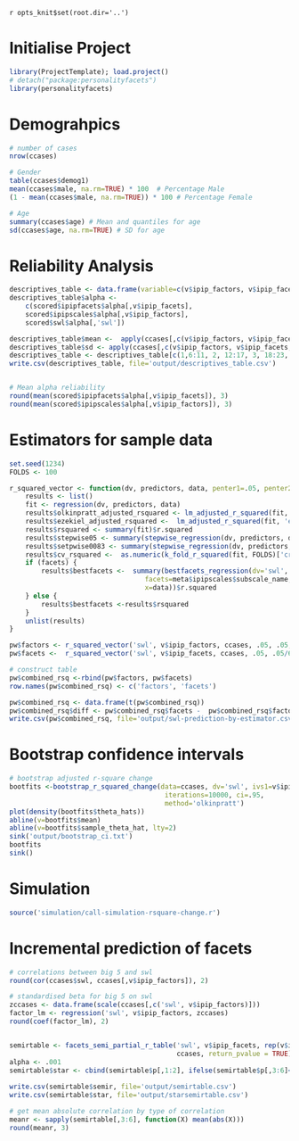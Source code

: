 `r opts_knit$set(root.dir='..')`      

# Initialise Project
```r
library(ProjectTemplate); load.project()
# detach("package:personalityfacets")
library(personalityfacets)
```             

# Demograhpics
```r
# number of cases
nrow(ccases)

# Gender
table(ccases$demog1)
mean(ccases$male, na.rm=TRUE) * 100  # Percentage Male
(1 - mean(ccases$male, na.rm=TRUE)) * 100 # Percentage Female

# Age
summary(ccases$age) # Mean and quantiles for age
sd(ccases$age, na.rm=TRUE) # SD for age
```

# Reliability Analysis
```r
descriptives_table <- data.frame(variable=c(v$ipip_factors, v$ipip_facets, 'swl'))
descriptives_table$alpha <-  
    c(scored$ipipfacets$alpha[,v$ipip_facets], 
    scored$ipipscales$alpha[,v$ipip_factors],
    scored$swl$alpha[,'swl'])

descriptives_table$mean <-  apply(ccases[,c(v$ipip_factors, v$ipip_facets, 'swl')], 2, mean)
descriptives_table$sd <- apply(ccases[,c(v$ipip_factors, v$ipip_facets, 'swl')], 2, sd)
descriptives_table <- descriptives_table[c(1,6:11, 2, 12:17, 3, 18:23, 4, 24:29, 5, 30:35, 36), ]
write.csv(descriptives_table, file='output/descriptives_table.csv')


# Mean alpha reliability
round(mean(scored$ipipfacets$alpha[,v$ipip_facets]), 3)
round(mean(scored$ipipscales$alpha[,v$ipip_factors]), 3)
```


# Estimators for sample data
```r
set.seed(1234)
FOLDS <- 100

r_squared_vector <- function(dv, predictors, data, penter1=.05, penter2=.05, facets=TRUE) {
    results <- list()
    fit <- regression(dv, predictors, data)
    results$olkinpratt_adjusted_rsquared <- lm_adjusted_r_squared(fit, 'olkinpratt')
    results$ezekiel_adjusted_rsquared <-  lm_adjusted_r_squared(fit, 'ezekiel')
    results$rsquared <- summary(fit)$r.squared
    results$stepwise05 <- summary(stepwise_regression(dv, predictors, data, penter1))$r.squared
    results$setpwise0083 <- summary(stepwise_regression(dv, predictors, data, penter2))$r.squared
    results$cv_rsquared <-  as.numeric(k_fold_r_squared(fit, FOLDS)['cross_validated_r_squared'])
    if (facets) {
        results$bestfacets <-  summary(bestfacets_regression(dv='swl', 
                                  facets=meta$ipipscales$subscale_name,  factors = meta$ipipscales$scale_name,
                                  x=data))$r.squared
    } else {
        results$bestfacets <-results$rsquared
    }
    unlist(results)
}

pw$factors <- r_squared_vector('swl', v$ipip_factors, ccases, .05, .05, facets=FALSE)
pw$facets <-  r_squared_vector('swl', v$ipip_facets, ccases, .05, .05/6, facets=TRUE)

# construct table
pw$combined_rsq <-rbind(pw$factors, pw$facets)
row.names(pw$combined_rsq) <- c('factors', 'facets')

pw$combined_rsq <- data.frame(t(pw$combined_rsq))
pw$combined_rsq$diff <- pw$combined_rsq$facets -  pw$combined_rsq$factors
write.csv(pw$combined_rsq, file='output/swl-prediction-by-estimator.csv')
```

# Bootstrap confidence intervals
```r
# bootstrap adjusted r-square change
bootfits <-bootstrap_r_squared_change(data=ccases, dv='swl', ivs1=v$ipip_factors, ivs2=v$ipip_facets,
                                       iterations=10000, ci=.95,
                                       method='olkinpratt')
plot(density(bootfits$theta_hats))
abline(v=bootfits$mean)
abline(v=bootfits$sample_theta_hat, lty=2)
sink('output/bootstrap_ci.txt')
bootfits
sink()
```


# Simulation
```r
source('simulation/call-simulation-rsquare-change.r')
```


# Incremental prediction of facets
```r
# correlations between big 5 and swl
round(cor(ccases$swl, ccases[,v$ipip_factors]), 2)

# standardised beta for big 5 on swl
zccases <- data.frame(scale(ccases[,c('swl', v$ipip_factors)]))
factor_lm <- regression('swl', v$ipip_factors, zccases)
round(coef(factor_lm), 2)


semirtable <- facets_semi_partial_r_table('swl', v$ipip_facets, rep(v$ipip_factors, each=6),  
                                          ccases, return_pvalue = TRUE)
alpha <- .001
semirtable$star <- cbind(semirtable$p[,1:2], ifelse(semirtable$p[,3:6]<alpha, "*", ""))
 
write.csv(semirtable$semir, file='output/semirtable.csv')
write.csv(semirtable$star, file='output/starsemirtable.csv')

# get mean absolute correlation by type of correlation
meanr <- sapply(semirtable[,3:6], function(X) mean(abs(X)))
round(meanr, 3)

```

